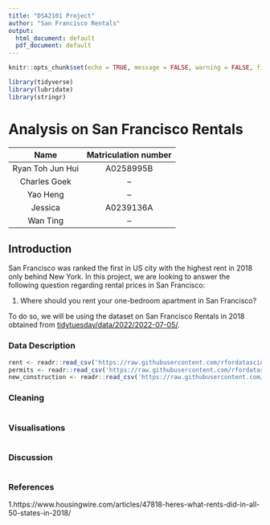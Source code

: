 ---
title: "DSA2101 Project"
author: "San Francisco Rentals"
output:
  html_document: default
  pdf_document: default
---

```{r setup, include=FALSE}
knitr::opts_chunk$set(echo = TRUE, message = FALSE, warning = FALSE, fig.align = "center")
```

```{r, include = FALSE}
library(tidyverse)
library(lubridate)
library(stringr)
```

# Analysis on San Francisco Rentals

Name | Matriculation number
:----: | :----:
Ryan Toh Jun Hui | A0258995B
Charles Goek | --
Yao Heng | --
Jessica | A0239136A
Wan Ting | --

## Introduction
San Francisco was ranked the first in US city with the highest rent in 2018 only behind New York. In this project, we are looking to answer the following question regarding rental prices in San Francisco:  

1. Where should you rent your one-bedroom apartment in San Francisco?

To do so, we will be using the dataset on San Francisco Rentals in 2018 obtained from [tidytuesday/data/2022/2022-07-05/](https://github.com/rfordatascience/tidytuesday/blob/master/data/2022/2022-07-05).

### Data Description

```{r}
rent <- readr::read_csv('https://raw.githubusercontent.com/rfordatascience/tidytuesday/master/data/2022/2022-07-05/rent.csv')
permits <- readr::read_csv('https://raw.githubusercontent.com/rfordatascience/tidytuesday/master/data/2022/2022-07-05/sf_permits.csv')
new_construction <- readr::read_csv('https://raw.githubusercontent.com/rfordatascience/tidytuesday/master/data/2022/2022-07-05/new_construction.csv')
```
### Cleaning
```{r}

```

### Visualisations
```{r}

```
### Discussion
```{r}

```


### References

1.https://www.housingwire.com/articles/47818-heres-what-rents-did-in-all-50-states-in-2018/
